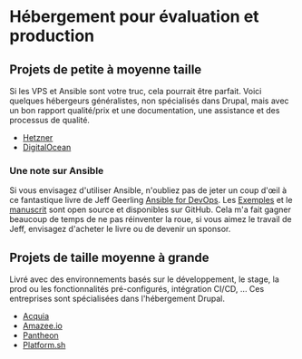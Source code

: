 # Hébergement pour évaluation et production

## Projets de petite à moyenne taille

Si les VPS et Ansible sont votre truc, cela pourrait être parfait.
Voici quelques hébergeurs généralistes, non spécialisés dans Drupal, mais avec un bon rapport qualité/prix et une documentation, une assistance et des processus de qualité.

- [Hetzner](https://www.hetzner.com/)
- [DigitalOcean](https://www.digitalocean.com/)

### Une note sur Ansible

Si vous envisagez d'utiliser Ansible, n'oubliez pas de jeter un coup d'œil à ce fantastique livre de Jeff Geerling [Ansible for DevOps](https://www.ansiblefordevops.com/).
Les [Exemples](https://github.com/geerlingguy/ansible-for-devops) et le [manuscrit](https://github.com/geerlingguy/ansible-for-devops-manuscript) sont open source et disponibles sur GitHub.
Cela m'a fait gagner beaucoup de temps de ne pas réinventer la roue, si vous aimez le travail de Jeff, envisagez d'acheter le livre ou de devenir un sponsor.

## Projets de taille moyenne à grande

Livré avec des environnements basés sur le développement, le stage, la prod ou les fonctionnalités pré-configurés, intégration CI/CD, ...
Ces entreprises sont spécialisées dans l'hébergement Drupal.

- [Acquia](https://www.acquia.com/)
- [Amazee.io](https://amazee.io/)
- [Pantheon](https://pantheon.io/)
- [Platform.sh](https://platform.sh/)
